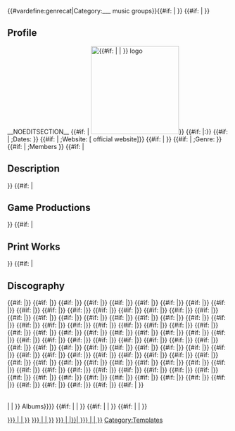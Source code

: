 <includeonly>{{#vardefine:genrecat|Category:___ music groups}}{{#if: {{{arrange|}}} | {{cmbox
| type      = notice
| text      = Use of the <tt>arrange</tt> parameter in [[Template:Circle]] is deprecated. Please update this article to use <tt>arrangement</tt> instead.}}}}<!--
-->{{DISPLAYTITLE:{{{name}}}}}<!--
-->{{#if: {{{intro|}}} | {{{intro}}} }}<!--

-->
==Profile==
__NOEDITSECTION__
{{#if: {{{logo|}}} | [[File:{{{logo}}}|200px|{{#if: {{{name_en|}}} | {{{name_en}}} | {{{name}}}}} logo]]}}
{{#if: {{{name_en|}}}|:''{{{name_en}}}''}}<!--

-->{{#if: {{{dates|}}} | ;Dates: {{{dates}}}}}<!--
-->{{#if: {{{url|}}} | ;Website: [{{{url}}} {{{name}}} official website]}}<!--
-->{{#if: {{{exurl|}}} | {{{exurl}}}}}<!--
-->{{#if: {{{genre|}}} | ;Genre: {{{genre}}}}}<!--
-->{{#if: {{{members|}}} | ;Members
{{{members}}} }}<!--

-->
{{#if: {{{description|}}} |
==Description==
{{{description}}} }}
<!--

-->{{#if:{{{game|}}} |
==Game Productions==
{{{games}}} }}
<!--

-->{{#if:{{{printworks|}}} |
==Print Works==
{{{printworks}}} }}
<!--

-->{{#if:{{{arrange|}}}{{{arrangement|}}} |
==Discography==
<table border="0">
{{#if: {{{album1|}}}|{{{album1}}}}}
{{#if: {{{album2|}}}|{{{album2}}}}}
{{#if: {{{album3|}}}|{{{album3}}}}}
{{#if: {{{album4|}}}|{{{album4}}}}}
{{#if: {{{album5|}}}|{{{album5}}}}}
{{#if: {{{album6|}}}|{{{album6}}}}}
{{#if: {{{album7|}}}|{{{album7}}}}}
{{#if: {{{album8|}}}|{{{album8}}}}}
{{#if: {{{album9|}}}|{{{album9}}}}}
{{#if: {{{album10|}}}|{{{album10}}}}}
{{#if: {{{album11|}}}|{{{album11}}}}}
{{#if: {{{album12|}}}|{{{album12}}}}}
{{#if: {{{album13|}}}|{{{album13}}}}}
{{#if: {{{album14|}}}|{{{album14}}}}}
{{#if: {{{album15|}}}|{{{album15}}}}}
{{#if: {{{album16|}}}|{{{album16}}}}}
{{#if: {{{album17|}}}|{{{album17}}}}}
{{#if: {{{album18|}}}|{{{album18}}}}}
{{#if: {{{album19|}}}|{{{album19}}}}}
{{#if: {{{album20|}}}|{{{album20}}}}}
{{#if: {{{album21|}}}|{{{album21}}}}}
{{#if: {{{album22|}}}|{{{album22}}}}}
{{#if: {{{album23|}}}|{{{album23}}}}}
{{#if: {{{album24|}}}|{{{album24}}}}}
{{#if: {{{album25|}}}|{{{album25}}}}}
{{#if: {{{album26|}}}|{{{album26}}}}}
{{#if: {{{album27|}}}|{{{album27}}}}}
{{#if: {{{album28|}}}|{{{album28}}}}}
{{#if: {{{album29|}}}|{{{album29}}}}}
{{#if: {{{album30|}}}|{{{album30}}}}}
{{#if: {{{album31|}}}|{{{album31}}}}}
{{#if: {{{album32|}}}|{{{album32}}}}}
{{#if: {{{album33|}}}|{{{album33}}}}}
{{#if: {{{album34|}}}|{{{album34}}}}}
{{#if: {{{album35|}}}|{{{album35}}}}}
{{#if: {{{album36|}}}|{{{album36}}}}}
{{#if: {{{album37|}}}|{{{album37}}}}}
{{#if: {{{album38|}}}|{{{album38}}}}}
{{#if: {{{album39|}}}|{{{album39}}}}}
{{#if: {{{album40|}}}|{{{album40}}}}}
{{#if: {{{album41|}}}|{{{album41}}}}}
{{#if: {{{album42|}}}|{{{album42}}}}}
{{#if: {{{album43|}}}|{{{album43}}}}}
{{#if: {{{album44|}}}|{{{album44}}}}}
{{#if: {{{album45|}}}|{{{album45}}}}}
{{#if: {{{album46|}}}|{{{album46}}}}}
{{#if: {{{album47|}}}|{{{album47}}}}}
{{#if: {{{album48|}}}|{{{album48}}}}}
{{#if: {{{album49|}}}|{{{album49}}}}}
{{#if: {{{album50|}}}|{{{album50}}}}}
{{#if: {{{album51|}}}|{{{album51}}}}}
{{#if: {{{album52|}}}|{{{album52}}}}}
{{#if: {{{album53|}}}|{{{album53}}}}}
{{#if: {{{album54|}}}|{{{album54}}}}}
{{#if: {{{album55|}}}|{{{album55}}}}}
{{#if: {{{album56|}}}|{{{album56}}}}}
{{#if: {{{album57|}}}|{{{album57}}}}}
{{#if: {{{album58|}}}|{{{album58}}}}}
{{#if: {{{album59|}}}|{{{album59}}}}}
{{#if: {{{album60|}}}|{{{album60}}}}}
{{#if: {{{album61|}}}|{{{album61}}}}}
{{#if: {{{album62|}}}|{{{album62}}}}}
{{#if: {{{album63|}}}|{{{album63}}}}}
{{#if: {{{album64|}}}|{{{album64}}}}}
{{#if: {{{album65|}}}|{{{album65}}}}}
{{#if: {{{album66|}}}|{{{album66}}}}}
{{#if: {{{album67|}}}|{{{album67}}}}}
{{#if: {{{album68|}}}|{{{album68}}}}}
{{#if: {{{album69|}}}|{{{album69}}}}}
{{#if: {{{album70|}}}|{{{album70}}}}}
{{#if: {{{album71|}}}|{{{album71}}}}}
{{#if: {{{album72|}}}|{{{album72}}}}}
{{#if: {{{album73|}}}|{{{album73}}}}}
{{#if: {{{album74|}}}|{{{album74}}}}}
{{#if: {{{album75|}}}|{{{album75}}}}}
{{#if: {{{album76|}}}|{{{album76}}}}}
{{#if: {{{album77|}}}|{{{album77}}}}}
{{#if: {{{album78|}}}|{{{album78}}}}}
{{#if: {{{album79|}}}|{{{album79}}}}}
{{#if: {{{album80|}}}|{{{album80}}}}}
{{#if: {{{album81|}}}|{{{album81}}}}}
{{#if: {{{album82|}}}|{{{album82}}}}}
{{#if: {{{album83|}}}|{{{album83}}}}}
{{#if: {{{album84|}}}|{{{album84}}}}}
{{#if: {{{album85|}}}|{{{album85}}}}}
{{#if: {{{album86|}}}|{{{album86}}}}}
{{#if: {{{album87|}}}|{{{album87}}}}}
{{#if: {{{album88|}}}|{{{album88}}}}}
{{#if: {{{album89|}}}|{{{album89}}}}}
{{#if: {{{album90|}}}|{{{album90}}}}}
{{#if: {{{album91|}}}|{{{album91}}}}}
{{#if: {{{album92|}}}|{{{album92}}}}}
{{#if: {{{album93|}}}|{{{album93}}}}}
{{#if: {{{album94|}}}|{{{album94}}}}}
{{#if: {{{album95|}}}|{{{album95}}}}}
{{#if: {{{album96|}}}|{{{album96}}}}}
{{#if: {{{album97|}}}|{{{album97}}}}}
{{#if: {{{album98|}}}|{{{album98}}}}}
{{#if: {{{album99|}}}|{{{album99}}}
}}
</table>
{{{additional_sections|}}}

{{{{#if:{{{name_en|}}} | {{{name_en|}}} | {{{name}}}}} Albums}}}}<!--

-->{{#if: {{{arrange|}}}{{{arrangement|}}} | [[Category:Doujin Circle/Arrangement{{!}}{{#if: {{{name_en|}}} | {{{name_en}}} | {{{name}}}}}]]| }}<!--
-->{{#if: {{{game|}}} | [[Category:Doujin Circle/Game{{!}}{{#if: {{{name_en|}}} | {{{name_en}}} | {{{name}}}}}]]| }}<!--
-->[[Category:{{#if: {{{name_en|}}} | {{{name_en|}}}|{{{name}}}}}| ]]<!--
-->{{#if: {{{arrange|}}} | [[Category:Articles using outdated template parameters{{!}}{{#if: {{{name_en|}}} | {{{name_en}}} | {{{name}}}}}]]| }}</includeonly><noinclude>
{{documentation}}
[[Category:Templates]]
</noinclude>